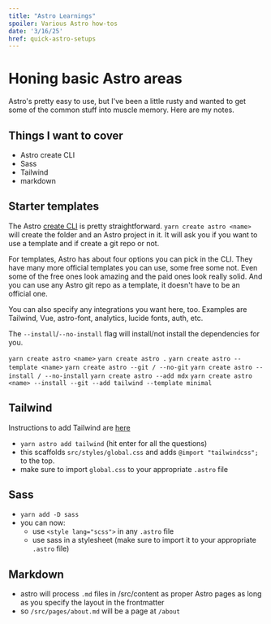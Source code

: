 ```yaml
---
title: "Astro Learnings"
spoiler: Various Astro how-tos
date: '3/16/25'
href: quick-astro-setups
---
```


# Honing basic Astro areas

Astro's pretty easy to use, but I've been a little rusty and wanted to get some of the common stuff into muscle memory. Here are my notes.

## Things I want to cover
- Astro create CLI
- Sass
- Tailwind
- markdown

## Starter templates

The Astro [create CLI](https://docs.astro.build/en/install-and-setup/) is pretty straightforward. `yarn create astro <name>` will create the folder and an Astro project in it. It will ask you if you want to use a template and if create a git repo or not.

For templates, Astro has about four options you can pick in the CLI. They have many more official templates you can use, some free some not. Even some of the free ones look amazing and the paid ones look really solid. And you can use any Astro git repo as a template, it doesn't have to be an official one.

You can also specify any integrations you want here, too. Examples are Tailwind, Vue, astro-font, analytics, lucide fonts, auth, etc.

The `--install`/`--no-install` flag will install/not install the dependencies for you.

`yarn create astro <name>`
`yarn create astro .`
`yarn create astro --template <name>`
`yarn create astro --git / --no-git`
`yarn create astro --install / --no-install`
`yarn create astro --add mdx`
`yarn create astro <name> --install --git --add tailwind --template minimal`

## Tailwind
Instructions to add Tailwind are [here](https://docs.astro.build/en/guides/styling/#add-tailwind-4)
- `yarn astro add tailwind` (hit enter for all the questions)
- this scaffolds `src/styles/global.css` and adds `@import "tailwindcss";` to the top.
- make sure to import `global.css` to your appropriate `.astro` file

## Sass
- `yarn add -D sass`
- you can now:
  - use `<style lang="scss">` in any `.astro` file
  - use sass in a stylesheet (make sure to import it to your appropriate `.astro` file)

## Markdown
- astro will process `.md` files in /src/content as proper Astro pages as long as you specify the layout in the frontmatter
- so `/src/pages/about.md` will be a page at `/about`